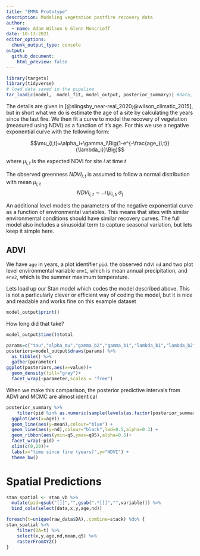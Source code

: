 ```yaml
---
title: "EMMA Prototype"
description: Modeling vegetation postfire recovery data
author:
  - name: Adam Wilson & Glenn Moncrieff
date: 10-13-2021
editor_options: 
  chunk_output_type: console
output:
  github_document:
    html_preview: false
---
```


```r
library(targets)
library(tidyverse)
# load data saved in the pipeline
tar_load(c(model,  model_fit, model_output, posterior_summary)) #data, stan_data,
```

The details are given in [@slingsby_near-real_2020;@wilson_climatic_2015], but in short what we do is estimate the age of a site by calculating the years since the last fire. We then fit a curve to model the recovery of vegetation (measured using NDVI) as a function of it's age. For this we use a negative exponential curve with the following form:

$$\mu_{i,t}=\alpha_i+\gamma_i\Big(1-e^{-\frac{age_{i,t}}{\lambda_i}}\Big)$$

where $\mu_{i,t}$ is the expected NDVI for site $i$ at time $t$

The observed greenness $NDVI_{i,t}$  is assumed to follow a normal distribution with mean $\mu_{i,t}$
$$NDVI_{i,t}\sim\mathcal{N}(\mu_{i,t},\sigma_)$$

An additional level models the parameters of the negative exponential curve as a function of environmental variables. This means that sites with similar environmental conditions should have similar recovery curves. The full model also includes a sinusoidal term to capture seasonal variation, but lets keep it simple here.  

## ADVI

We have `age` in years, a plot identifier `pid`. the observed ndvi `nd` and two plot level environmental variable `env1`, which is mean annual precipitation, and `env2`, which is the summer maximum temperature.  

Lets load up our Stan model which codes the model described above. This is not a particularly clever or efficient way of coding the model, but it is nice and readable and works fine on this example dataset  

```r
model_output$print()
```


How long did that take?

```r
model_output$time()$total
```


```r
params=c("tau","alpha_mu","gamma_b2","gamma_b1","lambda_b1","lambda_b2")
posteriors=model_output$draws(params) %>% 
  as_tibble() %>% 
  gather(parameter)
ggplot(posteriors,aes(x=value))+
  geom_density(fill="grey")+
  facet_wrap(~parameter,scales = "free")
```



When we make this comparison, the posterior predictive intervals from ADVI and MCMC are almost identical

```r
posterior_summary %>% 
    filter(pid %in% as.numeric(sample(levels(as.factor(posterior_summary$pid)),20))) %>% # just show a few
  ggplot(aes(x=age)) +
  geom_line(aes(y=mean),colour="blue") +
  geom_line(aes(y=nd),colour="black",lwd=0.5,alpha=0.3) +
  geom_ribbon(aes(ymin=q5,ymax=q95),alpha=0.5)+
  facet_wrap(~pid) +
  xlim(c(0,20))+
  labs(x="time since fire (years)",y="NDVI") +
  theme_bw()
```

# Spatial Predictions

```r

stan_spatial <- stan_vb %>% 
  mutate(pid=gsub("[]]","",gsub(".*[[]","",variable))) %>% 
  bind_cols(select(data,x,y,age,nd))

foreach(t=unique(raw_data$DA),.combine=stack) %do% {
stan_spatial %>% 
    filter(DA=t) %>%
    select(x,y,age,nd,mean,q5) %>% 
    rasterFromXYZ()
}
```

